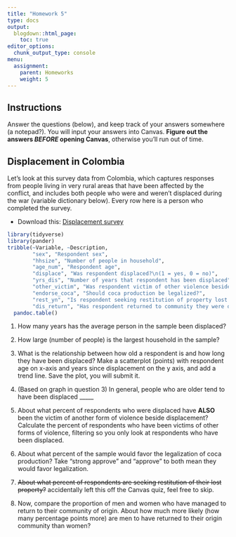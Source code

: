 ```yaml
---
title: "Homework 5"
type: docs
output:
  blogdown::html_page:
    toc: true
editor_options: 
  chunk_output_type: console
menu:
  assignment:
    parent: Homeworks
    weight: 5
---
```






## Instructions



Answer the questions (below), and keep track of your answers somewhere (a notepad?). You will input your answers into Canvas. **Figure out the answers *BEFORE* opening Canvas**, otherwise you'll run out of time. 



## Displacement in Colombia


Let's look at this survey data from Colombia, which captures responses from people living in very rural areas that have been affected by the conflict, and includes both people who were and weren't displaced during the war (variable dictionary below). Every row here is a person who completed the survey.

- Download this: <i class="fas fa-download"></i> [Displacement survey](/files/displace.csv)




```r
library(tidyverse)
library(pander)
tribble(~Variable, ~Description, 
        "sex", "Respondent sex",
        "hhsize", "Number of people in household",
        "age_num", "Respondent age",
        "displace", "Was respondent displaced?\n(1 = yes, 0 = no)",
        "yrs_dis", "Number of years that respondent has been displaced",
        "other_victim", "Was respondent victim of other violence beside displacement?\n(1 = yes, 0 = no)",
        "endorse_coca", "Should coca production be legalized?",
        "rest_yn", "Is respondent seeking restitution of property lost during diplacement\n(1 = yes, 0 = no)?",
        "dis_return", "Has respondent returned to community they were displaced from?\n(1 = yes, 0 = no)") %>% 
  pandoc.table()
```


1. How many years has the average person in the sample been displaced?


2. How large (number of people) is the largest household in the sample? 

3. What is the relationship between how old a respondent is and how long they have been displaced? Make a scatterplot (points) with respondent age on x-axis and years since displacement on the y axis, and add a trend line. Save the plot, you will submit it. 


4. (Based on graph in question 3) In general, people who are older tend to have been displaced _____


5. About what percent of respondents who were displaced have **ALSO** been the victim of another form of violence beside displacement? Calculate the percent of respondents who have been victims of other forms of violence, filtering so you only look at respondents who have been displaced. 


6. About what percent of the sample would favor the legalization of coca production? Take “strong approve” and “approve” to both mean they would favor legalization. 


7. ~~About what percent of respondents are seeking restitution of their lost property?~~ accidentally left this off the Canvas quiz, feel free to skip. 


8. Now, compare the proportion of men and women who have managed to return to their community of origin. About how much more likely (how many percentage points more) are men to have returned to their origin community than women?
